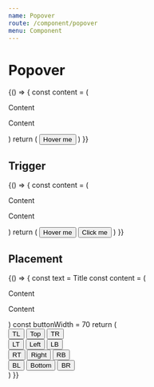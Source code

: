 ```yaml
---
name: Popover
route: /component/popover
menu: Component
---
```



# Popover

<Playground>
  {() => {
    const content = (
      <div>
        <p>Content</p>
        <p>Content</p>
      </div>
    )
    return (
      <Popover content={content} title='Title'>
        <Button type='primary'>Hover me</Button>
      </Popover>
    )
  }}
</Playground>

## Trigger

<Playground>
  {() => {
    const content = (
      <div>
        <p>Content</p>
        <p>Content</p>
      </div>
    )
    return (
      <Space>
        <Popover content={content} title='Title' trigger='hover'>
          <Button>Hover me</Button>
        </Popover>
        <Popover content={content} title='Title' trigger='click'>
          <Button>Click me</Button>
        </Popover>
      </Space>
    )
  }}
</Playground>

## Placement

<Playground>
  {() => {
    const text = <span>Title</span>
    const content = (
      <div>
        <p>Content</p>
        <p>Content</p>
      </div>
    )
    const buttonWidth = 70
    return (
      <div className='demo'>
        <div style={{ marginLeft: buttonWidth, whiteSpace: 'nowrap' }}>
          <Popover placement='topLeft' title={text} content={content}>
            <Button style={{ width: buttonWidth }}>TL</Button>
          </Popover>
          <Popover placement='top' title={text} content={content}>
            <Button style={{ width: buttonWidth }}>Top</Button>
          </Popover>
          <Popover placement='topRight' title={text} content={content}>
            <Button style={{ width: buttonWidth }}>TR</Button>
          </Popover>
        </div>
        <div style={{ width: buttonWidth, float: 'left' }}>
          <Popover placement='leftTop' title={text} content={content}>
            <Button style={{ width: buttonWidth }}>LT</Button>
          </Popover>
          <Popover placement='left' title={text} content={content}>
            <Button style={{ width: buttonWidth }}>Left</Button>
          </Popover>
          <Popover placement='leftBottom' title={text} content={content}>
            <Button style={{ width: buttonWidth }}>LB</Button>
          </Popover>
        </div>
        <div style={{ width: buttonWidth, marginLeft: buttonWidth * 4 }}>
          <Popover placement='rightTop' title={text} content={content}>
            <Button style={{ width: buttonWidth }}>RT</Button>
          </Popover>
          <Popover placement='right' title={text} content={content}>
            <Button style={{ width: buttonWidth }}>Right</Button>
          </Popover>
          <Popover placement='rightBottom' title={text} content={content}>
            <Button style={{ width: buttonWidth }}>RB</Button>
          </Popover>
        </div>
        <div
          style={{
            marginLeft: buttonWidth,
            clear: 'both',
            whiteSpace: 'nowrap'
          }}
        >
          <Popover placement='bottomLeft' title={text} content={content}>
            <Button style={{ width: buttonWidth }}>BL</Button>
          </Popover>
          <Popover placement='bottom' title={text} content={content}>
            <Button style={{ width: buttonWidth }}>Bottom</Button>
          </Popover>
          <Popover placement='bottomRight' title={text} content={content}>
            <Button style={{ width: buttonWidth }}>BR</Button>
          </Popover>
        </div>
      </div>
    )
  }}
</Playground>
